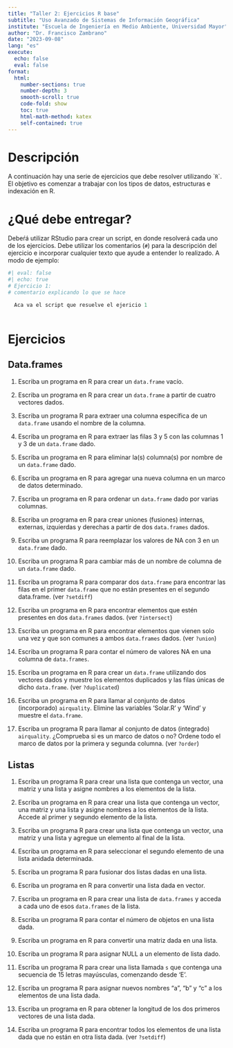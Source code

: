 ```yaml
---
title: "Taller 2: Ejercicios R base"
subtitle: "Uso Avanzado de Sistemas de Información Geográfica"
institute: "Escuela de Ingeniería en Medio Ambiente, Universidad Mayor"
author: "Dr. Francisco Zambrano"
date: "2023-09-08"
lang: "es"
execute:
  echo: false
  eval: false
format:
  html:
    number-sections: true
    number-depth: 3
    smooth-scroll: true
    code-fold: show
    toc: true
    html-math-method: katex
    self-contained: true
---
```

# Descripción

A continuación hay una serie de ejercicios que debe resolver utilizando \``R`\`. El objetivo es comenzar a trabajar con los tipos de datos, estructuras e indexación en R.

# ¿Qué debe entregar?

Debeŕá utilizar RStudio para crear un script, en donde resolverá cada uno de los ejercicios. Debe utilizar los comentarios (`#`) para la descripción del ejercicio e incorporar cualquier texto que ayude a entender lo realizado. A modo de ejemplo:

```r
#| eval: false
#| echo: true
# Ejercicio 1:
# comentario explicando lo que se hace

  Aca va el script que resuelve el ejericio 1
  

```

# Ejercicios

## Data.frames

1. Escriba un programa en R para crear un `data.frame` vacío.

2. Escriba un programa en R para crear un `data.frame` a partir de cuatro vectores dados.

3. Escriba un programa R para extraer una columna específica de un `data.frame` usando el nombre de la columna.

4. Escriba un programa en R para extraer las filas 3 y 5 con las columnas 1 y 3 de un `data.frame` dado.

5. Escriba un programa en R para eliminar la(s) columna(s) por nombre de un `data.frame` dado.

6. Escriba un programa en R para agregar una nueva columna en un marco de datos determinado.

7. Escriba un programa en R para ordenar un `data.frame` dado por varias columnas.

8. Escriba un programa en R para crear uniones (fusiones) internas, externas, izquierdas y derechas a partir de dos `data.frames` dados.

9. Escriba un programa R para reemplazar los valores de NA con 3 en un `data.frame` dado.

10. Escriba un programa R para cambiar más de un nombre de columna de un `data.frame` dado.

11. Escriba un programa R para comparar dos `data.frame` para encontrar las filas en el primer `data.frame` que no están presentes en el segundo data.frame. (ver `?setdiff`)

12. Escriba un programa en R para encontrar elementos que estén presentes en dos `data.frames` dados. (ver `?intersect`)

13. Escriba un programa en R para encontrar elementos que vienen solo una vez y que son comunes a ambos `data.frames` dados. (ver `?union`)

14. Escriba un programa R para contar el número de valores NA en una columna de `data.frames`.

15. Escriba un programa en R para crear un `data.frame` utilizando dos vectores dados y muestre los elementos duplicados y las filas únicas de dicho `data.frame`. (ver `?duplicated`)

16. Escriba un programa en R para llamar al conjunto de datos (incorporado) `airquality`. Elimine las variables 'Solar.R' y 'Wind' y muestre el `data.frame`.

17. Escriba un programa R para llamar al conjunto de datos (integrado) `airquality`. ¿Comprueba si es un marco de datos o no? Ordene todo el marco de datos por la primera y segunda columna. (ver `?order`)

## Listas

1. Escriba un programa R para crear una lista que contenga un vector, una matriz y una lista y asigne nombres a los elementos de la lista.

2. Escriba un programa en R para crear una lista que contenga un vector, una matriz y una lista y asigne nombres a los elementos de la lista. Accede al primer y segundo elemento de la lista.

3. Escriba un programa R para crear una lista que contenga un vector, una matriz y una lista y agregue un elemento al final de la lista.

4. Escriba un programa en R para seleccionar el segundo elemento de una lista anidada determinada.

5. Escriba un programa R para fusionar dos listas dadas en una lista.

6. Escriba un programa en R para convertir una lista dada en vector.

7. Escriba un programa en R para crear una lista de `data.frames` y acceda a cada uno de esos `data.frames` de la lista.

8. Escriba un programa R para contar el número de objetos en una lista dada.

<!-- 9. Escriba un programa en R para convertir un `data.frame` dado en una lista por filas. -->

9. Escriba un programa en R para convertir una matriz dada en una lista.

10. Escriba un programa R para asignar NULL a un elemento de lista dado.

11. Escriba un programa R para crear una lista llamada `s` que contenga una secuencia de 15 letras mayúsculas, comenzando desde 'E'.

12. Escriba un programa R para asignar nuevos nombres "a", "b" y "c" a los elementos de una lista dada.

13. Escriba un programa en R para obtener la longitud de los dos primeros vectores de una lista dada.

14. Escriba un programa R para encontrar todos los elementos de una lista dada que no están en otra lista dada. (ver `?setdiff`)

